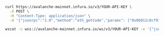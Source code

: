
<Tabs>
  <TabItem value="cURL">

```bash
curl https://avalanche-mainnet.infura.io/v3/YOUR-API-KEY \
  -X POST \
  -H "Content-Type: application/json" \
  -d '{"jsonrpc":"2.0","method":"eth_getCode","params": ["0x06012c8cf97bead5deae237070f9587f8e7a266d", "0x65a8db"],"id":1}'
```

  </TabItem>
  <TabItem value="WSS">

```bash
wscat -c wss://avalanche-mainnet.infura.io/ws/v3/YOUR-API-KEY -x '{"jsonrpc":"2.0","method":"eth_getCode","params": ["0x06012c8cf97bead5deae237070f9587f8e7a266d", "0x65a8db"],"id":1}'
```

  </TabItem>
</Tabs>

